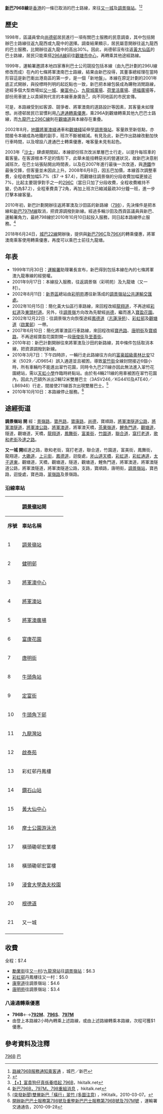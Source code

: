 {{Infobox Bus Route
| image=[[File:Webus_@_796B_in_Dec09.jpg|280px]]
| number=新巴796B線
| operator=[[新巴|新巴]]
| garage=將軍澳廠
| length=往調景嶺站方向：16.8公里<br />往九龍塘站方向：18.4公里
| time=49分鐘
| start=[[又一城公共運輸交匯處|又一城]]
| via=[[橫頭磡|橫頭磡]]、[[黃大仙_(香港地方)|黃大仙]]、[[鑽石山|鑽石山]]、[[彩虹邨|彩虹邨]]、[[九龍灣|九龍灣]]、[[牛頭角|牛頭角]]、[[觀塘|觀塘]]、[[將軍澳隧道|將軍澳隧道]]、[[尚德邨|尚德邨]]、[[將軍澳市中心|將軍澳市中心]]
| end=[[調景嶺站|調景嶺站]]
| level=0530-2315
| level1=0620-0025
| frequency=15-30分鐘一班
| Other_route=無
| vehicle=[[丹尼士飛鏢SLF|丹尼士飛鏢SLF]]（20xx）<br />[[富豪超級奧林比安|富豪超級奧林比安]]12米（50xx/51xx）<br />[[丹尼士三叉戟三型|丹尼士三叉戟三型]]（10xx/11xx/14xx/16xx/30xx/33xx）<br>[[富豪奧林比安|富豪奧林比安]]11米（VA）
| Fare=HK$7.4
| Section_Fare1=[[觀塘道|觀塘道]]：HK$6.3<br />[[龍翔道|龍翔道]]：HK$5.0
| Section_Fare2=觀塘道（[[牛頭角下邨|牛頭角下邨]]）：HK$6.3<br />觀塘道近[[康寧道|康寧道]]：HK$4.6<br />過將軍澳隧道後：HK$3.4
| bgcolor=orange
| fontcolor=green
| compete= [[九龍巴士11C線|11C]]、[[九龍巴士11D線|11D]]、[[九龍巴士296A線|296A]]、[[九龍巴士296C線|296C]]等多條九巴路線<br />[[新巴796S線|新巴796S線]]<br />[[港鐵|港鐵]]<br />[[城巴N29線|城巴N29線]](部分區間)
}}

'''[[新巴|新巴]]796B線'''是[[香港|香港]]的一條已取消的巴士路線，來往[[又一城公共運輸交匯處|又一城]]及[[調景嶺站|調景嶺站]]。<ref>[http://www.nwstbus.com.hk/en/uploadedFiles/~CustomerNotice/04102010-CB.pdf 路線796B服務通知乘客通] {{Wayback|url=http://www.nwstbus.com.hk/en/uploadedFiles/~CustomerNotice/04102010-CB.pdf |date=20160304121953 }}，城巴／新巴</ref><ref>{{Cite web |url=http://www.681busterminal.com/796b.html |title=NWFB Bus Route 新巴路線 - 796B |access-date=2008-07-16 |archive-date=2019-09-17 |archive-url=https://web.archive.org/web/20190917162827/http://www.681busterminal.com/796b.html |dead-url=no }}</ref>

==歷史==
1998年，區議員曾向[[尚德邨|尚德邨]]居民進行一項有關巴士服務的民意調查，其中包括開辦巴士路線往返九龍西或九龍中的選擇。調查結果顯示，居民屬意開辦往返九龍西的巴士服務，比開辦往返九龍中的高出30%。因此，尚德邨沒有往返[[黃大仙區|黃大仙區]]的巴士路線，居民只能乘搭[[九龍巴士296A線|296A線]]前往[[觀塘市中心|觀塘市中心]]，再轉乘其他途經路線。

1999年，運輸署邀請本地四家專利巴士公司競投包括本線（由九巴計劃的296U線修改而成）在內的七條將軍澳南巴士路線，結果由新巴投得，其董事總經理在當時形容這是新巴衝出港島區的第一步，是一個「新地盤」。本線在原定計劃的2001年底正式開辦，與投標時列明的起訖點也一致，新巴把本線包裝成為購物消閒路線，途經多個大型商場如[[又一城|又一城]]、[[樂富中心|樂富中心]]、[[九龍城廣場|九龍城廣場]]、[[荷里活廣場|荷里活廣場]]、[[德福廣場|德福廣場]]等，部份用車披上以貴婦狗代言的本線車身廣告<ref>[http://hkitalk.net/HKiTalk2/viewthread.php?tid=559272&extra=page%3D1 【×】富貴狗仔真係養唔起 796B]，hkitalk.net</ref>，向不同地區的市民宣傳。

可是，本路線受到如客源、競爭者、將軍澳南的道路設計等因素，其客量未如理想。尚德邨居民已習慣利用[[香港公共交通轉乘優惠|八達通轉乘優惠]]，乘296A到觀塘轉乘其他九巴巴士路線，而[[九龍巴士296C線|九龍巴士296C線]]則在[[觀塘道|觀塘道]]與本線存在重疊。

2002年8月，[[港鐵|地鐵]][[將軍澳綫|將軍澳綫]]通車和[[觀塘綫|觀塘綫]]延伸至[[調景嶺站|調景嶺站]]，客量跌至新低點，亦間接令本線成為地鐵的副手，班次不斷被縮減。有見及此，新巴作出路線改動加快行車時間，以及增設八達通巴士轉乘優惠，唯客量未見有起色。

2003年「[[沙士|沙士]]」肆虐期間起，本線部份班次改派單層巴士行走，以提升每班車的載客量。在客源根本不足的情形下，此舉未能扭轉惡劣的營運狀況，故新巴決意削減班次，在巴士站張貼開出時間表，以及在2007年進行最後一次改道，與[[港鐵|港鐵]]作最後交鋒，但客量並未因此上升。2008年6月8日，因五巴加價，本線首次調整車費，全程收費加幅5.7%（$7 → $7.4），而觀塘往調景嶺的分段收費加幅更接近7%，比起主要競爭對手之一的[[九龍巴士296C線|296C]]（當日只加了分段收費，全程收費維持不變，仍為$7.2），全程車費貴了2角，再加上班次已縮減最疏30分鐘一班，進一步打擊本線客量。

2010年初，新巴計劃開辦往返將軍澳及沙田區的新路線（[[新巴798線|798]]），先決條件是把本線和[[新巴797M線|新巴797M線]]取消，把資源調撥到新線。經過多輪沙田及西貢區議員與新巴、運輸署角力，最終798線於2010年10月10日起投入服務，同日起本路線停止服務。<ref>[http://www.hkitalk.net/HKiTalk2/redirect.php?tid=552355&goto=lastpost#lastpost 新巴796B，797M，798重組消息] {{Wayback|url=http://www.hkitalk.net/HKiTalk2/redirect.php?tid=552355&goto=lastpost#lastpost |date=20101119055033 }}，hkitalk.net</ref>

2018年6月24日，[[城巴22線|城巴22線]]開辦後，提供與[[新巴796C線|新巴796C]]及[[新巴796X線|796X]]的轉乘優惠，將軍澳南乘客使用轉乘優惠，再度可以乘巴士前往九龍塘。

==年表==
*1999年11月30日：[[運輸署|運輸署]]助理署長宣布，新巴得到包括本線在內的七條將軍澳九龍專線的經營權。
*2001年9月17日：本線投入服務，往返調景嶺（彩明苑）及九龍塘（又一村）。
*2002年8月11日：[[新界區|新界區]]總站由[[彩明苑|彩明苑]]遷往新落成的[[調景嶺站公共運輸交匯處|調景嶺站公共運輸交匯處]]。
*2002年10月15日：簡化黃大仙區行車路線，來回程改經[[龍翔道|龍翔道]]，不再途經[[彩虹道|彩虹道]]及[[東頭村道|東頭村道]]。另外，往[[調景嶺|調景嶺]]方向改為先駛經[[尚德邨|尚德]]，繼而進入[[寶盈花園|寶盈花園]]。
*2002年12月22日：往調景嶺方向恢復途經[[鳳德道|鳳德道]]（[[志蓮淨苑|志蓮淨苑]]）、[[彩虹邨|彩虹邨]]及[[觀塘道|觀塘道]]（[[啟業邨|啟業邨]]）一帶。
*2007年6月10日：簡化將軍澳區行車路線，來回程改經[[寶邑路|寶邑路]]、[[唐明街|唐明街]]及[[寶順路|寶順路]]，不再途經寶盈花園對開一段[[唐俊街|唐俊街]]及[[至善街|至善街]]。
*2010年初：新巴計劃開辦往來將軍澳及沙田的新路線，其中條件包括取消本線，把資源調撥到新線。
*2010年3月7日：下午四時許，一輛行走此路線往{{ptir|調景嶺}}方向的[[富豪超級奧林比安|富豪超級奧林比安]]12米（5029／JD9654）誤入{{bt|翠竹花園}}通道並且被困，導致[[翠竹街|翠竹街]]全線封閉接近6個小時，所有車輛均不能進出翠竹花園，同時令九巴211線亦因此無法進入翠竹花園總站，需以[[天虹小學|天虹小學]]作臨時終點站。由於有4輛211線的用車被困在翠竹花園內，因此九巴額外派出2輛12米雙層巴士（3ASV246／KG4410及ATE40／LB6946）行走，間接使211線首次出現雙層巴士。<ref>[http://www.hkitalk.net/HKiTalk2/viewthread.php?tid=488920&highlight=%E7%BF%A0%E7%AB%B9 (突發新聞)雙層新巴「橫行」翠竹 (多圖注意)] {{Wayback|url=http://www.hkitalk.net/HKiTalk2/viewthread.php?tid=488920&highlight=%E7%BF%A0%E7%AB%B9 |date=20150915192723 }}，HKitalk，2010-03-07。</ref>
*2010年10月10日：本路線停止服務。<ref>[http://www.td.gov.hk/tc/traffic_notices/index_id_23283.html 開辦新巴巴士服務第798號及重整新巴巴士服務第796B號及797M號] {{Wayback|url=http://www.td.gov.hk/tc/traffic_notices/index_id_23283.html |date=20191029182553 }}，運輸署交通通告，2010-09-28</ref>

==途經街道==
'''調景嶺站 開''' 經：[[景嶺路|景嶺路]]，[[寶邑路|寶邑路]]，[[寶康路|寶康路]]，[[尚德邨|尚德]]，寶順路，[[將軍澳隧道公路|將軍澳隧道公路]]，[[將軍澳隧道|將軍澳隧道]]，[[將軍澳公路|將軍澳公路]]，[[將軍澳道|將軍澳道]]，將軍澳天橋，[[茶果嶺道|茶果嶺道]]，[[鯉魚門道|鯉魚門道]]，[[觀塘道|觀塘道]]，隧道，觀塘道，天橋，[[龍翔道|龍翔道]]，[[鳳舞街|鳳舞街]]，[[富美街|富美街]]，[[竹園道|竹園道]]，[[聯合道|聯合道]]，[[窩打老道|窩打老道]]，[[歌和老街|歌和老街]]及[[達之路|達之路]]。

'''又一城 開'''經達之路，歌和老街，窩打老道，聯合道，竹園道，富美街，鳳舞街，龍翔道，[[大磡道|大磡道]]，[[上元街|上元街]]，[[鳳德道|鳳德道]]，迴旋處，[[斧山道天橋|斧山道天橋]]，[[彩虹道|彩虹道]]，[[彩虹通道|彩虹通道]]，[[太子道東|太子道東]]，觀塘道，天橋，觀塘道，隧道，觀塘道，鯉魚門道，將軍澳道，將軍澳隧道公路，將軍澳隧道，將軍澳隧道公路，支路，寶順路，唐明街，[[調景嶺站|調景嶺站]]，寶邑路，迴旋處，寶邑路，[[翠嶺路|翠嶺路]]及景嶺路。

===沿線車站===
{|class="wikitable" style="text-align: center"
!colspan=3|[[調景嶺站|調景嶺站]]開!!colspan=3|[[又一城|又一城]]開
|-
!'''序號'''!!'''車站名稱'''!!'''位置'''!!'''序號'''!!'''車站名稱'''!!'''位置'''
|-
|1||[[調景嶺站|調景嶺站]]||[[調景嶺站公共運輸交匯處|調景嶺站公共運輸交匯處]]||1||[[又一城|又一城]]||[[九龍塘（又一城）公共運輸交匯處|九龍塘（又一城）公共運輸交匯處]]
|-
|2||[[健明邨|健明邨]]||{{tsl|zh-yue|景嶺路}}||2||[[義德道|義德道]]||[[歌和老街|歌和老街]]
|-
|3||[[將軍澳中心|將軍澳中心]]||rowspan=3|[[寶邑路|寶邑路]]||3||[[金城道|金城道]]||[[聯合道|聯合道]]
|-
|4||[[將軍澳站|將軍澳站]]||4||[[嘉強苑|嘉強苑]]||rowspan=2|[[富美街|富美街]]
|-
|5||[[將軍澳廣場|將軍澳廣場]]||5||[[橫頭磡邨|橫頭磡邨]]宏照樓
|-
|6||[[富康花園|富康花園]]||[[寶康路|寶康路]]||6||[[龍翔官立中學|龍翔官立中學]]||rowspan=3|[[龍翔道|龍翔道]]
|-
|7||colspan=2|[[唐明街|唐明街]]||7||[[黃大仙站|黃大仙站]]
|-
|8||[[牛頭角站|牛頭角站]]||rowspan=5|[[觀塘道|觀塘道]]||8||[[沙田坳道|沙田坳道]]
|-
|9||[[定富街|定富街]]||9||[[荷里活廣場|荷里活廣場]]||[[上元街|上元街]] 
|-
|10||[[牛頭角下邨|牛頭角下邨]]||10||[[志蓮淨苑|志蓮淨苑]]||{{tsl|zh-yue|鳳德道}}
|-
|11||[[九龍灣站|九龍灣站]]||11||[[彩虹邨|彩虹邨]]金碧樓||[[彩虹邨通道|彩虹邨通道]]
|-
|12||[[啟泰苑|啟泰苑]]||12||[[坪石邨|坪石邨]]||[[太子道東|太子道東]]
|-
|13||彩虹邨丹鳳樓||rowspan=4|龍翔道||13||[[啟業邨|啟業邨]]||rowspan=5|觀塘道
|-
|14||[[鑽石山站|鑽石山站]]||14||九龍灣站
|-
|15||[[黃大仙中心|黃大仙中心]]||15|| 牛頭角下邨
|-
|16||[[摩士公園游泳池|摩士公園游泳池]]||16||觀塘道休憩處
|-
|17||橫頭磡邨宏業樓||rowspan=2|富美街||17||[[創紀之城|創紀之城]] 
|-
|18||橫頭磡邨宏富樓||18||[[警察總區#東九龍總區|觀塘警署]]||[[將軍澳道|將軍澳道]]
|-
|19||[[香港浸會大學#校園|浸會大學逸夫校園]]||聯合道||19||[[唐明苑|唐明苑]]||rowspan=2|{{tsl|zh-yue|唐明街}}
|-
|20||[[根德道|根德道]]||歌和老街||20||[[尚德商場|尚德商場]]
|-
|21||又一城||九龍塘（又一城）公共運輸交匯處||21||[[佛教志蓮小學|佛教志蓮小學]]||[[唐俊街|唐俊街]]
|-
| colspan=3 rowspan=5| ||22||將軍澳廣場||rowspan=4|寶邑路
|-
|23||寶盈花園
|-
|24||將軍澳站
|-
|25||將軍澳中心
|-
|26||調景嶺站||調景嶺站公共運輸交匯處
|}

==收費==
全程：$7.4
*[[勵業街|勵業街]]往[[又一村|又一村]]/[[九龍灣站|九龍灣站]]往[[調景嶺站|調景嶺站]]：$6.3
*[[彩虹邨|彩虹邨]]丹鳳樓往又一村：$5.0
*[[康寧道|康寧道]]往調景嶺站：$4.6
*[[唐明苑|唐明苑]]往調景嶺站：$3.4

===八達通轉乘優惠===
*'''796B'''←→'''[[新巴792M線|792M]]'''、'''[[新巴796S線|796S]]'''、'''[[新巴797M線|797M]]'''
*由登上本路線2小時內轉乘上述路線，或由上述路線轉乘本路線，次程可獲$1優惠。

==參考資料及注釋==
{{commonscat|NWFB Route 796B}}
{{Reflist}}

{{新巴將軍澳九龍專線}}

[[Category:已取消新世界第一巴士路線|796B]]
[[Category:2010年香港廢除|巴]]
